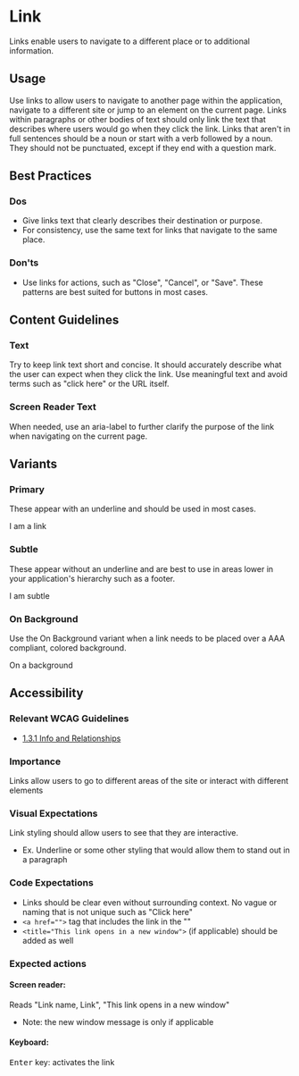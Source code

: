 # Link

<p
  style={{
    fontSize: 'var(--pharos-type-scale-6)',
    lineHeight: '2rem',
    marginBottom: 'var(--pharos-spacing-5-x)',
  }}
>
  Links enable users to navigate to a different place or to additional information.
</p>

## Usage

Use links to allow users to navigate to another page within the application, navigate to a different site or jump to an element on the current page. Links within paragraphs or other bodies of text should only link the text that describes where users would go when they click the link. Links that aren't in full sentences should be a noun or start with a verb followed by a noun. They should not be punctuated, except if they end with a question mark.

## Best Practices

### Dos

- Give links text that clearly describes their destination or purpose.
- For consistency, use the same text for links that navigate to the same place.

### Don'ts

- Use links for actions, such as "Close", "Cancel", or "Save". These patterns are best suited for buttons in most cases.

## Content Guidelines

### Text

Try to keep link text short and concise. It should accurately describe what the user can expect when they click the link. Use meaningful text and avoid terms such as "click here" or the URL itself.

### Screen Reader Text

When needed, use an aria-label to further clarify the purpose of the link when navigating on the current page.

## Variants

### Primary

These appear with an underline and should be used in most cases.

<Canvas>
  <PharosLink href="#">I am a link</PharosLink>
</Canvas>

### Subtle

These appear without an underline and are best to use in areas lower in your application's hierarchy such as a footer.

<Canvas>
  <PharosLink href="#" subtle>
    I am subtle
  </PharosLink>
</Canvas>

### On Background

Use the On Background variant when a link needs to be placed over a AAA compliant, colored background.

<div
  style={{
    background: 'var(--pharos-color-marble-gray-10)',
    padding: 'var(--pharos-spacing-1-x)',
  }}
>
  <Canvas>
    <PharosLink href="#" onBackground>
      On a background
    </PharosLink>
  </Canvas>
</div>

## Accessibility

### Relevant WCAG Guidelines

- [1.3.1 Info and Relationships](https://www.w3.org/WAI/WCAG21/Understanding/info-and-relationships.html)

### Importance

Links allow users to go to different areas of the site or interact with different elements

### Visual Expectations

Link styling should allow users to see that they are interactive.

- Ex. Underline or some other styling that would allow them to stand out in a paragraph

### Code Expectations

- Links should be clear even without surrounding context. No vague or naming that is not unique such as "Click here"
- `<a href="">` tag that includes the link in the ""
- `<title="This link opens in a new window">` (if applicable) should be added as well

### Expected actions

#### Screen reader:

Reads "Link name, Link", "This link opens in a new window"

- Note: the new window message is only if applicable

#### Keyboard:

<kbd>Enter</kbd> key: activates the link
